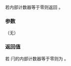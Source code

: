 {{cpp/experimental/latch/title|is_ready}}
{{cpp/experimental/concurrency/latch/navbar}}

{{dcl begin}}
{{dcl|num=1|since=concurrency|1= 
bool is_ready() const noexcept;
}}
{{dcl end}}

若内部计数器等于零则返回 {{c|true}}。

===参数===
（无）

===返回值===
若 {{c|*this}} 闩的内部计数器等于零则为 {{c|true}}。

{{langlinks|en}}